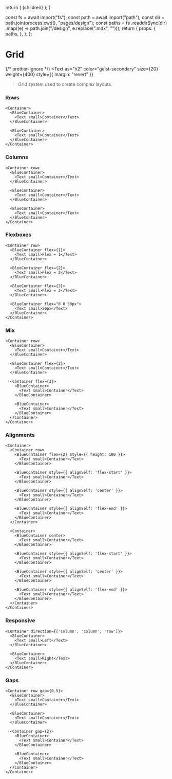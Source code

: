 
  return (
    <DesignLayout paths={paths}>
      <DesignLayoutInner>{children}</DesignLayoutInner>
    </DesignLayout>
  );
}

  const fs = await import("fs");
  const path = await import("path");
  const dir = path.join(process.cwd(), "pages/design");
  const paths = fs
    .readdirSync(dir)
    .map((e) => path.join("/design", e.replace(".mdx", "")));
  return {
    props: {
      paths,
    },
  };
};

# Grid

{/* prettier-ignore */}
<Text
  as="h2"
  color="geist-secondary"
  size={20}
  weight={400}
  style={{ margin: "revert" }}
>Grid system used to create complex layouts.</Text>

<Spacer y={2} />

### Rows

```
<Container>
  <BlueContainer>
    <Text small>Container</Text>
  </BlueContainer>

  <BlueContainer>
    <Text small>Container</Text>
  </BlueContainer>
</Container>
```

<Spacer y={2} />

### Columns

```
<Container row>
  <BlueContainer>
    <Text small>Container</Text>
  </BlueContainer>

  <BlueContainer>
    <Text small>Container</Text>
  </BlueContainer>

  <BlueContainer>
    <Text small>Container</Text>
  </BlueContainer>
</Container>
```

<Spacer y={2} />

### Flexboxes

```
<Container row>
  <BlueContainer flex={1}>
    <Text small>Flex = 1</Text>
  </BlueContainer>

  <BlueContainer flex={2}>
    <Text small>Flex = 2</Text>
  </BlueContainer>

  <BlueContainer flex={3}>
    <Text small>Flex = 3</Text>
  </BlueContainer>

  <BlueContainer flex="0 0 50px">
    <Text small>50px</Text>
  </BlueContainer>
</Container>
```

<Spacer y={2} />

### Mix

```
<Container row>
  <BlueContainer>
    <Text small>Container</Text>
  </BlueContainer>

  <BlueContainer flex={2}>
    <Text small>Container</Text>
  </BlueContainer>

  <Container flex={3}>
    <BlueContainer>
      <Text small>Container</Text>
    </BlueContainer>

    <BlueContainer>
      <Text small>Container</Text>
    </BlueContainer>
  </Container>
</Container>
```

<Spacer y={2} />

### Alignments

```
<Container>
  <Container row>
    <BlueContainer flex={2} style={{ height: 100 }}>
      <Text small>Container</Text>
    </BlueContainer>

    <BlueContainer style={{ alignSelf: 'flex-start' }}>
      <Text small>Container</Text>
    </BlueContainer>

    <BlueContainer style={{ alignSelf: 'center' }}>
      <Text small>Container</Text>
    </BlueContainer>

    <BlueContainer style={{ alignSelf: 'flex-end' }}>
      <Text small>Container</Text>
    </BlueContainer>
  </Container>

  <Container>
    <BlueContainer center>
      <Text small>Container</Text>
    </BlueContainer>

    <BlueContainer style={{ alignSelf: 'flex-start' }}>
      <Text small>Container</Text>
    </BlueContainer>

    <BlueContainer style={{ alignSelf: 'center' }}>
      <Text small>Container</Text>
    </BlueContainer>

    <BlueContainer style={{ alignSelf: 'flex-end' }}>
      <Text small>Container</Text>
    </BlueContainer>
  </Container>
</Container>
```

<Spacer y={2} />

### Responsive

```
<Container direction={['column', 'column', 'row']}>
  <BlueContainer>
    <Text small>Left</Text>
  </BlueContainer>

  <BlueContainer>
    <Text small>Right</Text>
  </BlueContainer>
</Container>
```

<Spacer y={2} />

### Gaps

```
<Container row gap={0.5}>
  <BlueContainer>
    <Text small>Container</Text>
  </BlueContainer>

  <BlueContainer>
    <Text small>Container</Text>
  </BlueContainer>

  <Container gap={2}>
    <BlueContainer>
      <Text small>Container</Text>
    </BlueContainer>

    <BlueContainer>
      <Text small>Container</Text>
    </BlueContainer>
  </Container>
</Container>
```

<Spacer y={2} />
